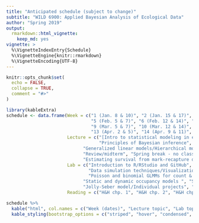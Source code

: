 ```yaml
---
title: "Anticipated schedule (subject to change)"
subtitle: "WILD 6900: Applied Bayesian Analysis of Ecological Data"
author: "Spring 2019"
output: 
  rmarkdown::html_vignette:
    keep_md: yes
vignette: >
  %\VignetteIndexEntry{Schedule}
  %\VignetteEngine{knitr::rmarkdown}
  %\VignetteEncoding{UTF-8}
---
```


```r
knitr::opts_chunk$set(
  echo = FALSE,
  collapse = TRUE,
  comment = "#>"
)
```


```r
library(kableExtra)
schedule <- data.frame(Week = c("1 (Jan. 8 & 10)", "2 (Jan. 15 & 17)", "3 (Jan. 22 & 24)", "4 (Jan. 29 & 31)",
                                "5 (Feb. 5 & 7)", "6 (Feb. 12 & 14)", "7 (Feb. 19 & 21)", "8 (Feb. 26 & 28)",
                                "9 (Mar. 5 & 7)", "10 (Mar. 12 & 14)", "11 (Mar. 19 & 21)", "12 (Mar. 26 & 28)",
                                "13 (Apr. 2 & 5)", "14 (Apr. 9 & 11)", "15 (Apr. 16 & 18)", "16 (Apr. 23 & 25)"),
                       Lecture = c("[Intro to statistical modeling in ecology](lecture1.html)", "Probability models and stochasticity", 
                                   "Principles of Bayesian inference", "Simple linear models: t-test, ANOVA, and linear regression",
                             "Generalized linear models/Hierarchical models", "Process variation vs. observation error/Sampling design", "Estimating abundance from count data",
                             "Review/midterm", "Spring break - no class", "Estimating occupancy from presence/absence data", "Estimating abundance from mark-recapture data",
                             "Estimating survival from mark-recapture data", "Estimating survival, recruitment, and abundance from mark-recapture data", "Introduction to age-structured data/integrated population models", "Integrated population models (cont.)/Student presentations", "Student presentations (cont.)"),
                       Lab = c("Introduction to R/RStudio and GitHub", "Importing, manipulating and tidying data in R/Crash course on R Markdown", 
                               "Data simulation techniques/Visualization data using ggplot2", "Introduction to JAGS/ Regression analysis using JAGS",
                               "Poisson and binomial GLMMs for count & presence/absence data ", "State-space count models", "Basic N-mixture model & variations", "Buffer",
                             "Static and dynamic occupancy models ", "Spring break - no class", "M_0, M_t, M_b, and M_h models in JAGS", "Cormack-Jolly-Seber model/Individual projects",
                             "Jolly-Seber model/Individual projects", "IPM model in JAGS/Individual projects", "Population viability analysis using IPMs/Individual projects", "No lab"),
                       Reading = c("H&H chp. 1", "H&H chp. 2", "H&H chp. 3", "H&H chp. 4", "H&H chp. 5, K&S chps. 3-4", "K&S chp. 12", "-", "-", "K&S chp. 13", "K&S chp. 6", "K&S chp. 7", "K&S chp. 10", "K&S chp. 10", "K&S chp. 11", "TBD", "-"))

schedule %>%
  kable("html", col.names = c("Week (dates)", "Lecture topic", "Lab topic", "Reading"), align = 'c') %>%
  kable_styling(bootstrap_options = c("striped", "hover", "condensed", "responsive"), full_width = TRUE)

```

